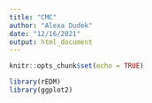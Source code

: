 ```yaml
---
title: "CMC"
author: "Alexa Dudek"
date: "12/16/2021"
output: html_document
---
```


```r
knitr::opts_chunk$set(echo = TRUE)
```

```r
library(rEDM)
library(ggplot2)

```

